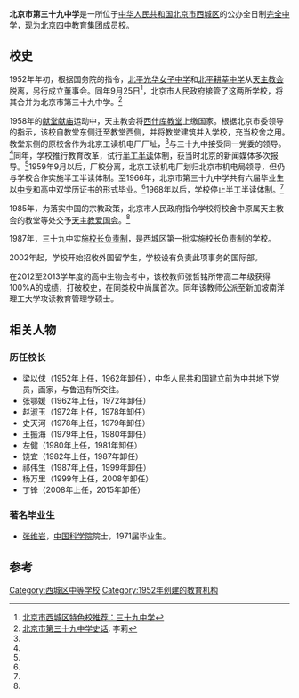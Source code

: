 {{Infobox School
  | name        = 北京市第三十九中学
  | other_name  = 
  | image = Beijing No. 39 Middle School (20220408155834).jpg
  | caption = 校名由[[天主教北京教区|天主教北京教区]]前主教[[傅铁山|傅铁山]]题写
  | logo = [[File:Beijing39zhong.jpg|200px]]
  | address     = [[北京市|北京市]][[西城区|西城区]][[西黄城根北街|西黄城根北街]]6号
  | coordinates = {{coord|39.92520|116.37186|display=inline,title}}
  | motto       = 团结、奋进、求实、创新
  | established = 1952年9月
  | type        = 公立中学、完全中学
  | religion    = 
  | affiliation =
  | district    = 什刹海学区
  | grades      = 
  | principal   = 周子军<ref>[http://www.bj39zhx.com/plus/view.php?aid=516 北京39中学党支部换届选举]{{dead link|date=2017年11月 |bot=InternetArchiveBot |fix-attempted=yes }}</ref>
  | secretary   = 
  | dean        = 
  | college     = 
  | house       = 
  | sc          =
  | cs          =
  | faculty     = 
  | staff       = 130人<ref>[http://www.bj39zhx.com/plus/view.php?aid=377 北京市第三十九中学国际部宣传材料]{{dead link|date=2017年11月 |bot=InternetArchiveBot |fix-attempted=yes }}</ref>
  | students    = 约1000人
  | athletics   = 
  | conference  = 
  | colors      = 
  | mascot      = 
  | magazine    = 
  | free_label  = 校歌
  | free_text   = 《我们的校园》
  | free_label2 = 
  | free_text2  = 
  | free_label3 = 
  | free_text3  = 
  | website     =  http://www.bj39zhx.com/
}}

'''北京市第三十九中学'''是一所位于[[中华人民共和国|中华人民共和国]][[北京市|北京市]][[西城区|西城区]]的公办全日制[[完全中学|完全中学]]，现为[[北京四中教育集团|北京四中教育集团]]成员校。

==校史==
1952年年初，根据国务院的指令，[[北平光华女子中学|北平光华女子中学]]和[[北平耕莘中学|北平耕莘中学]]从[[天主教会|天主教会]]脱离，另行成立董事会。同年9月25日<ref name="sohu">[http://learning.sohu.com/20130513/n375760411.shtml 北京市西城区特色校推荐：三十九中学]</ref>，[[北京市人民政府|北京市人民政府]]接管了这两所学校，将其合并为北京市第三十九中学。<ref name="jyzh">[http://jyzh.bjedu.cn/jysh/2014-03-19/12260.html 北京市第三十九中学史话]{{Dead link|date=2018年7月 |bot=InternetArchiveBot |fix-attempted=no }}. 李莉</ref>

1958年的[[献堂献庙|献堂献庙]]运动中，天主教会将[[西什库教堂|西什库教堂]]上缴国家。根据北京市委领导的指示，该校自教堂东侧迁至教堂西侧，并将教堂建筑并入学校，充当校舍之用。教堂东侧的原校舍作为北京工读机电厂厂址，<ref name="sohu" />与三十九中接受同一党委的领导。<ref name="jyzh" />同年，学校推行教育改革，试行[[半工半读|半工半读]]体制，获当时北京的新闻媒体多次报导。<ref name="sohu" />1959年9月以后，厂校分离，北京工读机电厂划归北京市机电局领导，但仍与学校合作实施半工半读体制。至1966年，北京市第三十九中学共有六届毕业生以[[中专|中专]]和高中双学历证书的形式毕业。<ref name="jyzh" />1968年以后，学校停止半工半读体制。<ref name="sohu" />

1985年，为落实中国的宗教政策，北京市人民政府指令学校将校舍中原属天主教会的教堂等处交予[[天主教爱国会|天主教爱国会]]。<ref name="sohu" />

1987年，三十九中实施[[校长负责制|校长负责制]]，是西城区第一批实施校长负责制的学校。

2002年起，学校开始招收外国留学生，学校设有负责此项事务的国际部。

在2012至2013学年度的高中生物会考中，该校教师张哲铭所带高二年级获得100%A的成绩，打破校史，在同类校中尚属首次。同年该教师公派至新加坡南洋理工大学攻读教育管理学硕士。

==相关人物==
===历任校长===
*梁以俅（1952年上任，1962年卸任），中华人民共和国建立前为中共地下党员，画家，与鲁迅有所交往。
*张鄂媛（1962年上任，1972年卸任）
*赵淑玉（1972年上任，1978年卸任）
*史天河（1978年上任，1979年卸任）
*王振海（1979年上任，1980年卸任）
*左健（1980年上任，1981年卸任）
*饶宜（1982年上任，1987年卸任）
*祁伟生（1987年上任，1999年卸任）
*杨万里（1999年上任，2008年卸任）
*丁锋（2008年上任，2015年卸任）

===著名毕业生===
*[[张维岩|张维岩]]，[[中国科学院|中国科学院]]院士，1971届毕业生。

==参考==
{{reflist}}

[[Category:西城区中等学校|Category:西城区中等学校]]
[[Category:1952年创建的教育机构|Category:1952年创建的教育机构]]